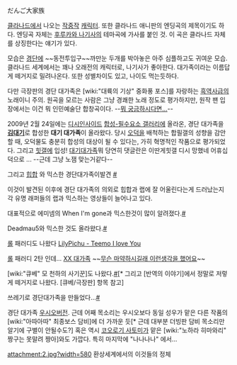 {{{#!html
<object type='application/x-shockwave-flash' width='502px' height='399px' align='middle' classid='clsid:d27cdb6e-ae6d-11cf-96b8-444553540000' codebase='http://fpdownload.macromedia.com/pub/shockwave/cabs/flash/swflash.cab#version=8,0,0,0'><param name='movie' value='http://flvs.daum.net/flvPlayer.swf?vid=fTFRV0V2sC4$' /><param name='allowScriptAccess' value='always' /><param name='allowFullScreen' value='true' /><param name='bgcolor' value='#000000' /><embed src='http://flvs.daum.net/flvPlayer.swf?vid=fTFRV0V2sC4$' width='502px' height='399px' allowScriptAccess='always' type='application/x-shockwave-flash' allowFullScreen='true' bgcolor='#000000' ></embed></object>
}}}
だんご大家族

[[클라나드]]에서 나오는 [[작중작]] [[캐릭터]]. 또한 클라나드 애니판의 엔딩곡의 제목이기도 하다. 엔딩곡 자체는 [[후루카와 나기사]]의 테마곡에 가사를 붙인 것. 이 곡은 클라나드 자체를 상징한다는 얘기가 있다.

모습은 [[경단]]에 ~~동전투입구~~까만눈 두개를 박아놓은 아주 심플하고도 귀여운 모습. 클라나드 세계에서는 꽤나 오래전의 캐릭터로, 나기사가 좋아한다. 대가족이라는 이름답게 떼거지로 밀려나온다. 또한 성별차이도 있고, 나이도 먹는듯하다.

다만 극장판의 경단 대가족은 [wiki:"대륙의 기상" 중화풍 포스]를 자랑하는 [[흑역사]]급의 노래이니 주의. 원곡을 모르는 사람은 그냥 경쾌한 노래 정도로 평가하지만, 원작 팬 입장에서는 이건 뭐 인민예술단 합창곡이다.
--[http://www.youtube.com/watch?v=nU4RFsb0Wow 뭐 궁금하시다면...]--


2009년 2월 24일에는 [[디시인사이드]] [[합성-필수요소 갤러리]]에 올라온, 경단 대가족을 '''[[김대기]]'''로 합성한 '''대기 대가족'''이 올라왔다. 당시 [[오덕]]을 배척하는 합필갤의 성향을 감안할 때, 오덕물도 충분히 합성의 대상이 될 수 있다는, 가히 혁명적인 작품으로 평가되었다. 그리고 [[힛갤]]에 입성! [http://gall.dcinside.com/list.php?id=hit&no=7184 대기대가족]뭐 당연히 댓글란은 이딴게힛갤 디시 망했네 어휴십덕으로 ...
--근데 그냥 노잼 맞는거같다--

그리고 [[힙합]] 와 믹스한 경단대가족이발견 [http://www.youtube.com/watch?v=puHyO5JNOE0&feature=share&list=RDW4CCCGYyn30&index=7 #]

이것이 발견된 이후에 경단 대가족의 의외로 힙합과 랩에 잘 어울린다는게 드러났는지 각 유명 래퍼들의 랩과 믹스하는 영상들이 늘어나고 있다.

대표적으로 에미넴의 When I'm gone과 믹스한것이 많이 알려졌다.[http://www.youtube.com/watch?v=gSkocU5YsHU&feature=colike #]

Deadmau5와 믹스한 것도 올라왔다.[http://www.youtube.com/watch?v=W4CCCGYyn30 #]

[[롤]] 패러디도 나왔다 [http://youtu.be/MJoxvYDn6Wk LilyPichu - Teemo I love You]

[[롤]] 패러디 2탄 인데... [http://blog.naver.com/dlawlsdud112/10183659703 XX 대가족] ~~[[무슨 마약하시길래 이런생각을 했어요]]~~

[wiki:"큐베" 모 천하의 사기꾼]도 나왔다.[http://blog.naver.com/vvgv1111?Redirect=Log&logNo=90128383242&jumpingVid=AFEB8FD5543A48B659825B67AAD397F5E9A9 #][* 그리고 [반역의 이야기]에서 정말로 저렇게 떼거지로 나왔다. [큐베/극장판] 항목 참고]

쓰레기로 경단대가족을 만들었다...[http://gall.dcinside.com/board/view/?id=hit&no=12349&page=1 #]

{{{#!html
<object width="420" height="315"><param name="movie" value="http://www.youtube.com/v/CCMZmqaYo5Y?version=3&amp;hl=ko_KR"></param><param name="allowFullScreen" value="true"></param><param name="allowscriptaccess" value="always"></param><embed src="http://www.youtube.com/v/CCMZmqaYo5Y?version=3&amp;hl=ko_KR" type="application/x-shockwave-flash" width="420" height="315" allowscriptaccess="always" allowfullscreen="true"></embed></object>
}}}

경단 대가족 [[우시오]]버전. 근데 어째 목소리는 우시오보다 동일 성우가 맡은 다른 작품의 [wiki:"아따아따" 최종보스 담비]에 더 가까운 듯[* 근데 대부분 더빙판 담비 목소리만 알기에 구별이 안될수도?] 혹은 역시 [[코오로기 사토미]]가 맡은 [wiki:"노하라 히마와리" 짱구는 못말려 짱아]와도 가깝다. 특히 마지막에 "나나나나" 에서...


attachment:2.jpg?width=580
환상세계에서의 이것들의 정체
